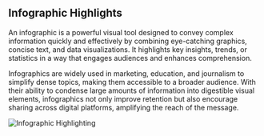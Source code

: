 
<Meta title="Design Foundations/Visual System/Infographic Highlights" />

## Infographic Highlights

An infographic is a powerful visual tool designed to convey complex information quickly and effectively by combining eye-catching graphics, concise text, and data visualizations. It highlights key insights, trends, or statistics in a way that engages audiences and enhances comprehension. 

Infographics are widely used in marketing, education, and journalism to simplify dense topics, making them accessible to a broader audience. With their ability to condense large amounts of information into digestible visual elements, infographics not only improve retention but also encourage sharing across digital platforms, amplifying the reach of the message.

![Infographic Highlighting](/foundations/infographic-highlight.png)
